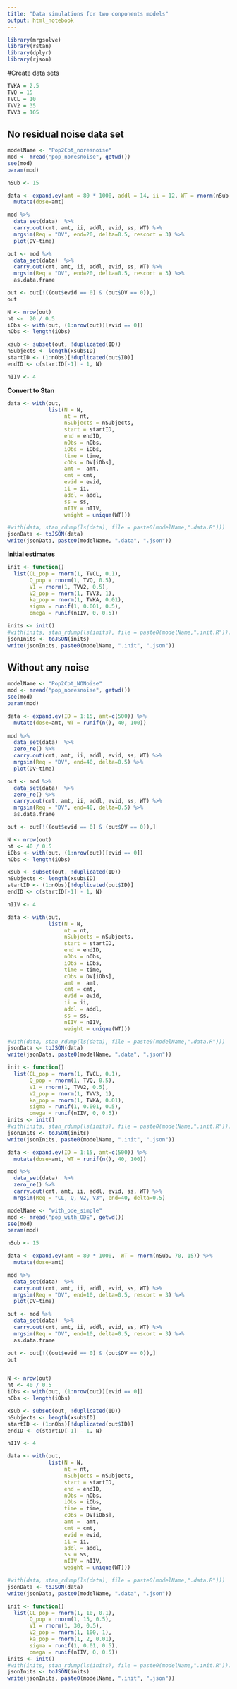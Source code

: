 ```yaml
---
title: "Data simulations for two conponents models"
output: html_notebook
---
```


```r
library(mrgsolve)
library(rstan)
library(dplyr)
library(rjson)
```

#Create data sets 

```r
TVKA = 2.5
TVQ = 15
TVCL = 10
TVV2 = 35
TVV3 = 105
```


## No residual noise data set

```r
modelName <- "Pop2Cpt_noresnoise"
mod <- mread("pop_noresnoise", getwd()) 
see(mod)
param(mod)

nSub <- 15

data <- expand.ev(amt = 80 * 1000, addl = 14, ii = 12, WT = rnorm(nSub, 70, 15)) %>% 
  mutate(dose=amt) 

mod %>% 
  data_set(data)  %>%
  carry.out(cmt, amt, ii, addl, evid, ss, WT) %>%
  mrgsim(Req = "DV", end=20, delta=0.5, rescort = 3) %>% 
  plot(DV~time)

out <- mod %>% 
  data_set(data)  %>%
  carry.out(cmt, amt, ii, addl, evid, ss, WT) %>%
  mrgsim(Req = "DV", end=20, delta=0.5, rescort = 3) %>%
  as.data.frame

out <- out[!((out$evid == 0) & (out$DV == 0)),]
out
```

```r
N <- nrow(out)
nt <-  20 / 0.5
iObs <- with(out, (1:nrow(out))[evid == 0])
nObs <- length(iObs)

xsub <- subset(out, !duplicated(ID))
nSubjects <- length(xsub$ID)
startID <- (1:nObs)[!duplicated(out$ID)] 
endID <- c(startID[-1] - 1, N)

nIIV <- 4
```


**Convert to Stan**

```r
data <- with(out,
             list(N = N,
                  nt = nt,
                  nSubjects = nSubjects,
                  start = startID,
                  end = endID,
                  nObs = nObs,
                  iObs = iObs,
                  time = time,
                  cObs = DV[iObs],
                  amt =  amt,
                  cmt = cmt,
                  evid = evid,
                  ii = ii,
                  addl = addl,
                  ss = ss,
                  nIIV = nIIV,
                  weight = unique(WT))) 
```

```r
#with(data, stan_rdump(ls(data), file = paste0(modelName,".data.R")))
jsonData <- toJSON(data)
write(jsonData, paste0(modelName, ".data", ".json"))
```



**Initial estimates**

```r
init <- function()
  list(CL_pop = rnorm(1, TVCL, 0.1),
       Q_pop = rnorm(1, TVQ, 0.5),
       V1 = rnorm(1, TVV2, 0.5),
       V2_pop = rnorm(1, TVV3, 1),
       ka_pop = rnorm(1, TVKA, 0.01),
       sigma = runif(1, 0.001, 0.5),
       omega = runif(nIIV, 0, 0.5))

inits <- init()
#with(inits, stan_rdump(ls(inits), file = paste0(modelName,".init.R")))
jsonInits <- toJSON(inits)
write(jsonInits, paste0(modelName, ".init", ".json"))
```


## Without any noise

```r
modelName <- "Pop2Cpt_NONoise"
mod <- mread("pop_noresnoise", getwd()) 
see(mod)
param(mod)

data <- expand.ev(ID = 1:15, amt=c(500)) %>% 
  mutate(dose=amt, WT = runif(n(), 40, 100))
  
mod %>% 
  data_set(data)  %>%
  zero_re() %>%
  carry.out(cmt, amt, ii, addl, evid, ss, WT) %>%
  mrgsim(Req = "DV", end=40, delta=0.5) %>% 
  plot(DV~time)

out <- mod %>% 
  data_set(data)  %>%
  zero_re() %>%
  carry.out(cmt, amt, ii, addl, evid, ss, WT) %>%
  mrgsim(Req = "DV", end=40, delta=0.5) %>%
  as.data.frame

out <- out[!((out$evid == 0) & (out$DV == 0)),]

N <- nrow(out)
nt <- 40 / 0.5
iObs <- with(out, (1:nrow(out))[evid == 0])
nObs <- length(iObs)

xsub <- subset(out, !duplicated(ID))
nSubjects <- length(xsub$ID)
startID <- (1:nObs)[!duplicated(out$ID)] 
endID <- c(startID[-1] - 1, N)

nIIV <- 4

data <- with(out,
             list(N = N,
                  nt = nt,
                  nSubjects = nSubjects,
                  start = startID,
                  end = endID,
                  nObs = nObs,
                  iObs = iObs,
                  time = time,
                  cObs = DV[iObs],
                  amt =  amt,
                  cmt = cmt,
                  evid = evid,
                  ii = ii,
                  addl = addl,
                  ss = ss,
                  nIIV = nIIV,
                  weight = unique(WT))) 

#with(data, stan_rdump(ls(data), file = paste0(modelName,".data.R")))
jsonData <- toJSON(data)
write(jsonData, paste0(modelName, ".data", ".json"))

init <- function()
  list(CL_pop = rnorm(1, TVCL, 0.1),
       Q_pop = rnorm(1, TVQ, 0.5),
       V1 = rnorm(1, TVV2, 0.5),
       V2_pop = rnorm(1, TVV3, 1),
       ka_pop = rnorm(1, TVKA, 0.01),
       sigma = runif(1, 0.001, 0.5),
       omega = runif(nIIV, 0, 0.5))
inits <- init()
#with(inits, stan_rdump(ls(inits), file = paste0(modelName,".init.R")))
jsonInits <- toJSON(inits)
write(jsonInits, paste0(modelName, ".init", ".json"))
```


```r
data <- expand.ev(ID = 1:15, amt=c(500)) %>% 
  mutate(dose=amt, WT = runif(n(), 40, 100)) 

mod %>% 
  data_set(data)  %>%
  zero_re() %>%
  carry.out(cmt, amt, ii, addl, evid, ss, WT) %>%
  mrgsim(Req = "CL, Q, V2, V3", end=40, delta=0.5) 
```




```r
modelName <- "with_ode_simple"
mod <- mread("pop_with_ODE", getwd()) 
see(mod)
param(mod)

nSub <- 15

data <- expand.ev(amt = 80 * 1000,  WT = rnorm(nSub, 70, 15)) %>% 
  mutate(dose=amt) 

mod %>% 
  data_set(data)  %>%
  carry.out(cmt, amt, ii, addl, evid, ss, WT) %>%
  mrgsim(Req = "DV", end=10, delta=0.5, rescort = 3) %>% 
  plot(DV~time)

out <- mod %>% 
  data_set(data)  %>%
  carry.out(cmt, amt, ii, addl, evid, ss, WT) %>%
  mrgsim(Req = "DV", end=10, delta=0.5, rescort = 3) %>%
  as.data.frame

out <- out[!((out$evid == 0) & (out$DV == 0)),]
out


N <- nrow(out)
nt <- 40 / 0.5
iObs <- with(out, (1:nrow(out))[evid == 0])
nObs <- length(iObs)

xsub <- subset(out, !duplicated(ID))
nSubjects <- length(xsub$ID)
startID <- (1:nObs)[!duplicated(out$ID)] 
endID <- c(startID[-1] - 1, N)

nIIV <- 4

data <- with(out,
             list(N = N,
                  nt = nt,
                  nSubjects = nSubjects,
                  start = startID,
                  end = endID,
                  nObs = nObs,
                  iObs = iObs,
                  time = time,
                  cObs = DV[iObs],
                  amt =  amt,
                  cmt = cmt,
                  evid = evid,
                  ii = ii,
                  addl = addl,
                  ss = ss,
                  nIIV = nIIV,
                  weight = unique(WT))) 

#with(data, stan_rdump(ls(data), file = paste0(modelName,".data.R")))
jsonData <- toJSON(data)
write(jsonData, paste0(modelName, ".data", ".json"))

init <- function()
  list(CL_pop = rnorm(1, 10, 0.1),
       Q_pop = rnorm(1, 15, 0.5),
       V1 = rnorm(1, 30, 0.5),
       V2_pop = rnorm(1, 100, 1),
       ka_pop = rnorm(1, 2, 0.01),
       sigma = runif(1, 0.01, 0.5),
       omega = runif(nIIV, 0, 0.5))
inits <- init()
#with(inits, stan_rdump(ls(inits), file = paste0(modelName,".init.R")))
jsonInits <- toJSON(inits)
write(jsonInits, paste0(modelName, ".init", ".json"))
```




